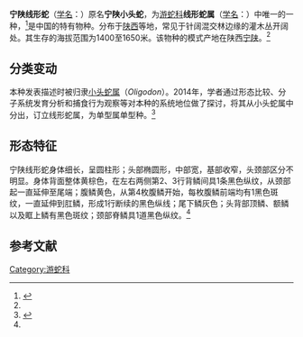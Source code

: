 {{Speciesbox
| name = 宁陕线形蛇
| status = DD
| status_system = IUCN3.1
| status_ref =<ref name=iucn>{{IUCN|authors=Zhou, Z. & Li, P|year=2018|id=192031|title=''Stichophanes ningshaanensis''|page =e.T192031A127912500|access-date=2021-11-03}}</ref>
| image = 
| genus = Stichophanes
| species = ningshanensis
| authority = (Yuan, 1983)<ref name='id4660'>{{cite web| url =http://www.bioinfo.cn/db05/BjdwSpecies.php?action=view&id=4660| title =宁陕小头蛇| work =《中国动物物种编目数据库》| publisher =中国科学院微生物研究所| author =中国科学院动物研究所| accessdate =2009-04-11| deadurl =yes| archiveurl =https://web.archive.org/web/20160305051034/http://www.bioinfo.cn/db05/BjdwSpecies.php?action=view&id=4660| archivedate =2016-03-05}}</ref>
| synonyms =
* ''Oligodon ningshanensis''
}}

'''宁陕线形蛇'''（[[学名|学名]]：{{lang|la|''Stichophanes ningshaanensis''}}）原名'''宁陕小头蛇'''，为[[游蛇科|游蛇科]]'''线形蛇属'''（[[学名|学名]]：{{lang|la|''Stichophanes''}}）中唯一的一种，<ref name="陈泽柠">{{cite journal |author1=陈泽柠, 贺捷, 吴军, 江建平, 丁利, 王斌 |title=重庆市城口县大巴山国家级自然保护区发现宁陕线形蛇与该物种的遗传分化分析[J] |journal=四川动物 |date=2019 |volume=38 |issue=3 |pages=249-255 |url=http://html.rhhz.net/scdwzz/html/59776.htm |accessdate=2021-11-03}}</ref>是中国的特有物种。分布于[[陕西|陕西]]等地，常见于针阔混交林边缘的灌木丛开阔处。其生存的海拔范围为1400至1650米。该物种的模式产地在陕西[[宁陕|宁陕]]。<ref name='id4660'/>
==分类变动==
本种发表描述时被归隶[[小头蛇属|小头蛇属]]（''Oligodon''）。2014年，学者通过形态比较、分子系统发育分析和捕食行为观察等对本种的系统地位做了探讨，将其从小头蛇属中分出，订立线形蛇属，为单型属单型种。<ref>{{cite journal |author1=Xiaohe WANG,Kevin MESSENGER,Ermi ZHAO and Chaodong ZHU|title=Reclassification of Oligodon ningshaanensis Yuan, 1983 (Ophidia: Colubridae) into a New Genus, Stichophanes gen. nov. with Description on Its Malacophagous Behavior|journal=''Asian Herpetological Research''|date=2014|volume=5|issue=3|pages=137-149|doi=10.3724/SP.J.1245.2014.00137|url=http://www.ahr-journal.com/en/oa/pdfdow.aspx?Sid=20140015|accessdate =2021-11-03}}</ref>
==形态特征==
宁陕线形蛇身体细长，呈圆柱形；头部椭圆形，中部宽，基部收窄，头颈部区分不明显。身体背面整体黄棕色，在左右两侧第2、3行背鳞间具1条黑色纵纹，从颈部起一直延伸至尾端；腹鳞黄色，从第4枚腹鳞开始，每枚腹鳞前端均有1黑色斑纹，一直延伸到肛鳞，形成1行断续的黑色纵线；尾下鳞灰色；头背部顶鳞、额鳞以及眶上鳞有黑色斑纹；颈部脊鳞具1道黑色纵纹。<ref name="陈泽柠"/>
== 参考文献 ==
{{reflist}}
{{Wikispecies|Oligodon ningshanensis}}
{{Taxonbar|from=Q3350534}}

[[Category:游蛇科|Category:游蛇科]]